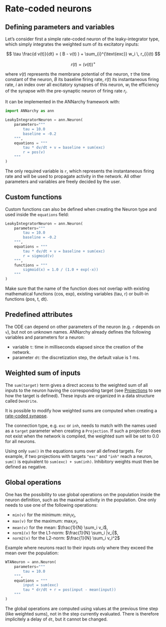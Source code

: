 # Rate-coded neurons

## Defining parameters and variables

Let's consider first a simple rate-coded neuron of the leaky-integrator
type, which simply integrates the weighted sum of its excitatory inputs:

$$
\tau \frac{d v(t)}{dt} = ( B - v(t) ) + \sum_{i}^{\text{exc}} w_i \, r_{i}(t) 
$$

$$r(t) = ( v(t) )^+$$

where $v(t)$ represents the membrane potential of the neuron, $\tau$
the time constant of the neuron, $B$ its baseline firing rate,
$r(t)$ its instantaneous firing rate, $i$ an index over all
excitatory synapses of this neuron, $w_i$ the efficiency of the synapse
with the pre-synaptic neuron of firing rate $r_{i}$.

It can be implemented in the ANNarchy framework with:

```python
import ANNarchy as ann

LeakyIntegratorNeuron = ann.Neuron(
    parameters="""   
        tau = 10.0
        baseline = -0.2
    """,
    equations = """
        tau * dv/dt + v = baseline + sum(exc)
        r = pos(v)
    """
)
```

The only required variable is `r`, which represents the instantaneous
firing rate and will be used to propagate activity in the network. All
other parameters and variables are freely decided by the user. 

## Custom functions

Custom functions can also be defined when creating the Neuron type and
used inside the `equations` field:

```python
LeakyIntegratorNeuron = ann.Neuron(
    parameters="""   
        tau = 10.0
        baseline = -0.2
    """,
    equations = """
        tau * dv/dt + v = baseline + sum(exc)
        r = sigmoid(v)
    """,
    functions = """
        sigmoid(x) = 1.0 / (1.0 + exp(-x))
    """
)
```

Make sure that the name of the function does not overlap with existing
mathematical functions (cos, exp), existing variables (tau, r) or
built-in functions (pos, t, dt).

## Predefined attributes

The ODE can depend on other parameters of the neuron (e.g. `r` depends
on `v`), but not on unknown names. ANNarchy already defines the
following variables and parameters for a neuron:

-   variable `t`: time in milliseconds elapsed since the creation of the
    network.
-   parameter `dt`: the discretization step, the default value is 1 ms.

## Weighted sum of inputs

The `sum(target)` term gives a direct access to the weighted sum of all
inputs to the neuron having the corresponding target (see
[Projections](Projections.qmd) to see how the target is
defined). These inputs are organized in a data structure called
`Dendrite`.

It is possible to modify how weighted sums are computed when creating a
[rate-coded synapse](RateSynapse.qmd).

::: {.callout-note}
The connection type, e.g. `exc` or `inh`, needs to match with the names used as a `target` parameter when creating a `Projection`. If such a projection does not exist when the network is compiled, the weighted sum will be set to 0.0 for all neurons.
:::

Using only `sum()` in the equations sums over all defined targets. For
example, if two projections with targets `"exc"` and `"inh"` reach a
neuron, `sum()` is equivalent to `sum(exc) + sum(inh)`. Inhibitory
weights must then be defined as negative.

## Global operations

One has the possibility to use global operations on the population
inside the neuron definition, such as the maximal activity in the
population. One only needs to use one of the following operations:

-   `min(v)` for the minimum: $\min_i v_i$,
-   `max(v)` for the maximum: $\max_i v_i$,
-   `mean(v)` for the mean: $\frac{1}{N} \sum_i v_i$,
-   `norm1(v)` for the L1-norm: $\frac{1}{N} \sum_i |v_i|$,
-   `norm2(v)` for the L2-norm: $\frac{1}{N} \sum_i v_i^2$

Example where neurons react to their inputs only where they exceed the
mean over the population:

```python
WTANeuron = ann.Neuron(
    parameters="""   
        tau = 10.0
    """,
    equations = """
        input = sum(exc)
        tau * dr/dt + r = pos(input - mean(input))
    """
)  
``` 

:::callout-note
The global operations are computed using values at the previous time step (like weighted sums), not in the step currently evaluated. There is therefore implicitely a delay of `dt`, but it cannot be changed.
:::
